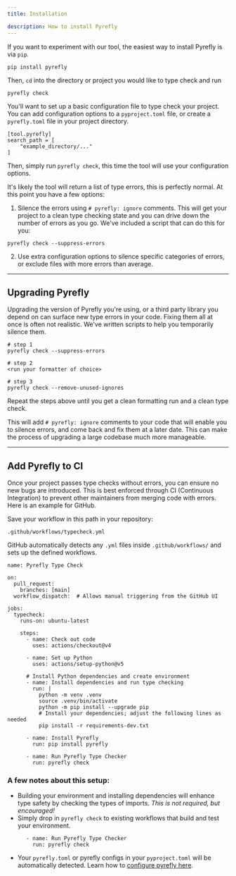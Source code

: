 ```yaml
---
title: Installation

description: How to install Pyrefly
---
```


If you want to experiment with our tool, the easiest way to install Pyrefly is via `pip`.

```
pip install pyrefly
```

Then, `cd` into the directory or project you would like to type check and run

```
pyrefly check
```

You'll want to set up a basic configuration file to type check your project. You can add configuration options to a `pyproject.toml` file, or create a `pyrefly.toml` file in your project directory.

```
[tool.pyrefly]
search_path = [
    "example_directory/..."
]
```

Then, simply run `pyrefly check`, this time the tool will use your configuration options.

It's likely the tool will return a list of type errors, this is perfectly normal. At this point you have a few options:

1. Silence the errors using `# pyrefly: ignore` comments. This will get your project to a clean type checking state and you can drive down the number of errors as you go. We've included a script that can do this for you:

```
pyrefly check --suppress-errors
```
2. Use extra configuration options to silence specific categories of errors, or exclude files with more errors than average.

----
## Upgrading Pyrefly

Upgrading the version of Pyrefly you're using, or a third party library you depend on can surface new type errors in your code. Fixing them all at once is often not realistic. We've written scripts to help you temporarily silence them.

```
# step 1
pyrefly check --suppress-errors
```

```
# step 2
<run your formatter of choice>
```

```
# step 3
pyrefly check --remove-unused-ignores
```
Repeat the steps above until you get a clean formatting run and a clean type check.

This will add `# pyrefly: ignore` comments to your code that will enable you to silence errors, and come back and fix them at a later date. This can make the process of upgrading a large codebase much more manageable.

----

## Add Pyrefly to CI

Once your project passes type checks without errors, you can ensure no new bugs are introduced. This is best enforced through CI (Continuous Integration) to prevent other maintainers from merging code with errors. Here is an example for GitHub.

Save your workflow in this path in your repository:
```
.github/workflows/typecheck.yml
```

GitHub automatically detects any `.yml` files inside `.github/workflows/` and sets up the defined workflows.

```
name: Pyrefly Type Check

on:
  pull_request:
    branches: [main]
  workflow_dispatch:  # Allows manual triggering from the GitHub UI

jobs:
  typecheck:
    runs-on: ubuntu-latest

    steps:
      - name: Check out code
        uses: actions/checkout@v4

      - name: Set up Python
        uses: actions/setup-python@v5

      # Install Python dependencies and create environment
      - name: Install dependencies and run type checking
        run: |
          python -m venv .venv
          source .venv/bin/activate
          python -m pip install --upgrade pip
          # Install your dependencies; adjust the following lines as needed
          pip install -r requirements-dev.txt

      - name: Install Pyrefly
        run: pip install pyrefly

      - name: Run Pyrefly Type Checker
        run: pyrefly check
```

### A few notes about this setup:
- Building your environment and installing dependencies will enhance type safety by checking the types of imports. *This is not required, but encouraged!*
- Simply drop in `pyrefly check` to existing workflows that build and test your environment.
```
      - name: Run Pyrefly Type Checker
        run: pyrefly check
```
- Your `pyrefly.toml` or pyrefly configs in your `pyproject.toml` will be automatically detected. Learn how to [configure pyrefly here](../configuration).

